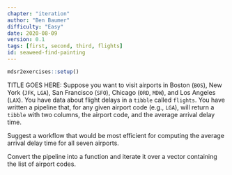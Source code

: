 ```yaml
---
chapter: "iteration"
author: "Ben Baumer"
difficulty: "Easy"
date: 2020-08-09 
version: 0.1
tags: [first, second, third, flights]
id: seaweed-find-painting
---
```


```r
mdsr2exercises::setup()
```

TITLE GOES HERE: Suppose you want to visit airports in Boston (`BOS`), New York (`JFK`, `LGA`), San Francisco (`SFO`), Chicago (`ORD`, `MDW`), and Los Angeles (`LAX`). You have data about flight delays in a `tibble` called `flights`. You have written a pipeline that, for any given airport code (e.g., `LGA`), will return a `tibble` with two columns, the airport code, and the average arrival delay time. 

Suggest a workflow that would be most efficient for computing the average arrival delay time for all seven airports. 

<!--answer-start-->
Convert the pipeline into a function and iterate it over a vector containing the list of airport codes. 
<!--answer-end-->


